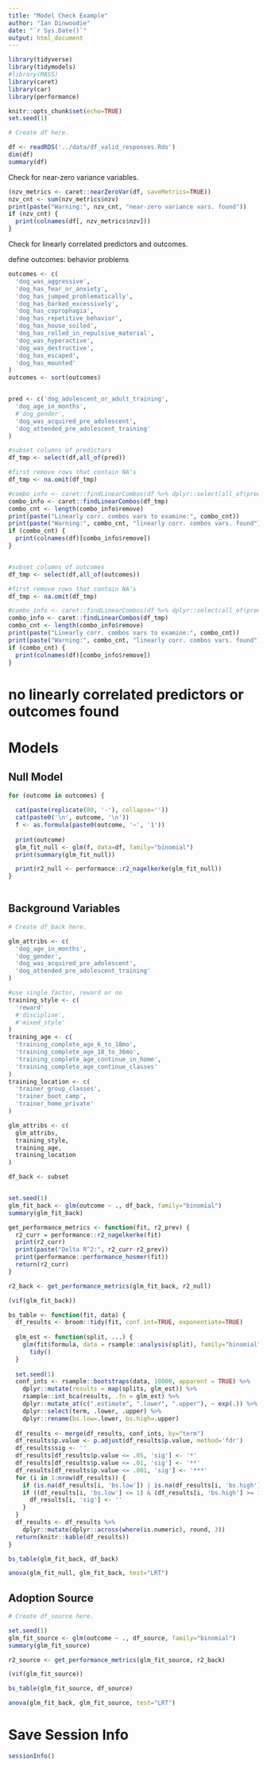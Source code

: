 ```yaml
---
title: "Model Check Example"
author: "Ian Dinwoodie"
date: "`r Sys.Date()`"
output: html_document
---
```


```r
library(tidyverse)
library(tidymodels)
#library(MASS)
library(caret)
library(car)
library(performance)

knitr::opts_chunk$set(echo=TRUE)
set.seed(1)
```

```r
# Create df here.

df <- readRDS('../data/df_valid_responses.Rds')
dim(df)
summary(df)

```

Check for near-zero variance variables.

```r
(nzv_metrics <- caret::nearZeroVar(df, saveMetrics=TRUE))
nzv_cnt <- sum(nzv_metrics$nzv)
print(paste("Warning:", nzv_cnt, "near-zero variance vars. found"))
if (nzv_cnt) {
  print(colnames(df[, nzv_metrics$nzv]))
}
```

Check for linearly correlated predictors and outcomes.

define outcomes: behavior problems

```r
outcomes <- c(
  'dog_was_aggressive',
  'dog_has_fear_or_anxiety',
  'dog_has_jumped_problematically',
  'dog_has_barked_excessively',
  'dog_has_coprophagia',
  'dog_has_repetitive_behavior',
  'dog_has_house_soiled',
  'dog_has_rolled_in_repulsive_material',
  'dog_was_hyperactive',
  'dog_was_destructive',
  'dog_has_escaped',
  'dog_has_mounted'
)
outcomes <- sort(outcomes)


pred <- c('dog_adolescent_or_adult_training',
  'dog_age_in_months',
  #'dog_gender',
  'dog_was_acquired_pre_adolescent',
  'dog_attended_pre_adolescent_training'
)

```

```r

#subset columns of predictors
df_tmp <- select(df,all_of(pred))

#first remove rows that contain NA's 
df_tmp <- na.omit(df_tmp)

#combo_info <- caret::findLinearCombos(df %>% dplyr::select(all_of(pred)))
combo_info <- caret::findLinearCombos(df_tmp)
combo_cnt <- length(combo_info$remove)
print(paste("Linearly corr. combos vars to examine:", combo_cnt))
print(paste("Warning:", combo_cnt, "linearly corr. combos vars. found"))
if (combo_cnt) {
  print(colnames(df)[combo_info$remove])
}


#subset columns of outcomes
df_tmp <- select(df,all_of(outcomes))

#first remove rows that contain NA's 
df_tmp <- na.omit(df_tmp)

#combo_info <- caret::findLinearCombos(df %>% dplyr::select(all_of(pred)))
combo_info <- caret::findLinearCombos(df_tmp)
combo_cnt <- length(combo_info$remove)
print(paste("Linearly corr. combos vars to examine:", combo_cnt))
print(paste("Warning:", combo_cnt, "linearly corr. combos vars. found"))
if (combo_cnt) {
  print(colnames(df)[combo_info$remove])
}

```

# no linearly correlated predictors or outcomes found


# Models

## Null Model

```r

for (outcome in outcomes) {
  
  cat(paste(replicate(80, '-'), collapse=''))
  cat(paste0('\n', outcome, '\n'))
  f <- as.formula(paste0(outcome, '~', '1'))
  
  print(outcome)
  glm_fit_null <- glm(f, data=df, family="binomial")
  print(summary(glm_fit_null))

  print(r2_null <- performance::r2_nagelkerke(glm_fit_null))
}
  
```

## Background Variables

```r
# Create df_back here.

glm_attribs <- c(
  'dog_age_in_months',
  'dog_gender',
  'dog_was_acquired_pre_adolescent',
  'dog_attended_pre_adolescent_training'
)

#use single factor, reward or no
training_style <- c(
  'reward'
  #'discipline',
  #'mixed_style'
)
training_age <- c(
  'training_complete_age_6_to_18mo',
  'training_complete_age_18_to_36mo',
  'training_complete_age_continue_in_home',
  'training_complete_age_continue_classes'
)
training_location <- c(
  'trainer_group_classes',
  'trainer_boot_camp',
  'trainer_home_private'
)

glm_attribs <- c(
  glm_attribs,
  training_style,
  training_age,
  training_location
)

df_back <- subset



```

```r
set.seed(1)
glm_fit_back <- glm(outcome ~ ., df_back, family="binomial")
summary(glm_fit_back)

get_performance_metrics <- function(fit, r2_prev) {
  r2_curr = performance::r2_nagelkerke(fit)
  print(r2_curr)
  print(paste("Delta R^2:", r2_curr-r2_prev))
  print(performance::performance_hosmer(fit))
  return(r2_curr)
}

r2_back <- get_performance_metrics(glm_fit_back, r2_null)
```

```r
(vif(glm_fit_back))
```

```r
bs_table <- function(fit, data) {
  df_results <- broom::tidy(fit, conf.int=TRUE, exponentiate=TRUE)
  
  glm_est <- function(split, ...) {
    glm(fit$formula, data = rsample::analysis(split), family="binomial") %>%
      tidy()
  }
  
  set.seed(1)
  conf_ints <- rsample::bootstraps(data, 10000, apparent = TRUE) %>%
    dplyr::mutate(results = map(splits, glm_est)) %>%
    rsample::int_bca(results, .fn = glm_est) %>%
    dplyr::mutate_at(c(".estimate", ".lower", ".upper"), ~ exp(.)) %>%
    dplyr::select(term, .lower, .upper) %>%
    dplyr::rename(bs.low=.lower, bs.high=.upper)
  
  df_results <- merge(df_results, conf_ints, by="term")
  df_results$p.value <- p.adjust(df_results$p.value, method='fdr')
  df_results$sig <- ''
  df_results[df_results$p.value <= .05, 'sig'] <- '*'
  df_results[df_results$p.value <= .01, 'sig'] <- '**'
  df_results[df_results$p.value <= .001, 'sig'] <- '***'
  for (i in 1:nrow(df_results)) {
    if (is.na(df_results[i, 'bs.low']) | is.na(df_results[i, 'bs.high'])) next
    if ((df_results[i, 'bs.low'] <= 1) & (df_results[i, 'bs.high'] >= 1)) {
      df_results[i, 'sig'] <- ''
    }
  }
  df_results <- df_results %>%
    dplyr::mutate(dplyr::across(where(is.numeric), round, 3))
  return(knitr::kable(df_results))
}

bs_table(glm_fit_back, df_back)
```

```r
anova(glm_fit_null, glm_fit_back, test="LRT")
```

## Adoption Source

```r
# Create df_source here.
```

```r
set.seed(1)
glm_fit_source <- glm(outcome ~ ., df_source, family="binomial")
summary(glm_fit_source)

r2_source <- get_performance_metrics(glm_fit_source, r2_back)
```

```r
(vif(glm_fit_source))
```

```r
bs_table(glm_fit_source, df_source)
```

```r
anova(glm_fit_back, glm_fit_source, test="LRT")
```

# Save Session Info

```r
sessionInfo()
```

